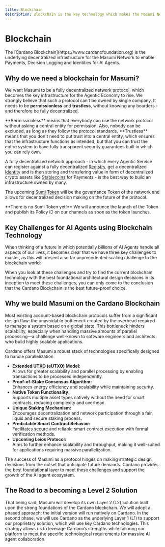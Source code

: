 ```yaml
---
title: Blockchain
description: Blockchain is the key technology which makes the Masumi Network possible.
---
```



# Blockchain

<Callout type="info">
The [Cardano Blockchain](https://www.cardanofoundation.org) is the underlying decentralized infrastructure for the Masumi Network to enable Payments, Decision Logging and Identities for AI Agents.
</Callout>

## Why do we need a blockchain for Masumi?

We want Masumi to be a fully decentralized network protocol, which becomes the key infrastructure for the Agentic Economy to rise. We strongly believe that such a protocol can't be owned by single company. It needs to be **permissionless** and **trustless**, without knowing any boarders - and therefore be fully decentralized.

<Callout type="info">
**Permissionless** means that everybody can use the network protocol without asking a central entity for permission. Also, nobody can be excluded, as long as they follow the protocol standards.
</Callout>

<Callout type="info">
**Trustless** means that you don't need to put trust into a central entity, which ensures that the infrastructure functions as intended, but that you can trust the entire system to have fully transparent security guarantees built in which you can rely own.
</Callout>

A fully decentralized network approach - in which every Agentic Service can register against a fully decentralized [Registry](registry), get a decentralized [Identity](identity) and is then storing and transfering value in form of decentralized crypto assets like [Stablecoins](token) for Payments - is the best way to build an infrastructure owned by many.

The upcoming [Sumi Token](token) will be the governance Token of the network and allows for decentralized decision making on the future of the protocol.

<Callout type="warn">
**There is no Sumi Token yet!** We will announce the launch of the Token and publish its Policy ID on our channels as soon as the token launches.
</Callout>


## Key Challenges for AI Agents using Blockchain Technology

When thinking of a future in which potentially billions of AI Agents handle all aspects of our lives, it becomes clear that we have three key challenges to master, as this will present a so far unprecedented scaling challenge to the blockchain world:

<Cards>
  <Card 
    title="Parallel Transaction Processing" 
    description="Dozens, hundreds or thousands of transactions have to be handled in parallel for a single Agentic Service."
    image="/assets/blockchain1.png"
  />
  <Card 
    title="Multi-Token Transfers" 
    description="Multiple tokens will have to be transferred with every single interaction and it will be critical to minimize any overhead on the network."
    image="/assets/blockchain2.png"
  />
  <Card 
    title="Decentralization" 
    description="Decentralization will remain a key parameter for the infrastructure as the incentive to attack this network will be big."
    image="/assets/blockchain3.png"
  />
</Cards>

When you look at these challenges and try to find the current blockchain technology with the best foundational architectural design decisions in its inception to meet these challenges, you can only come to the conclusion that the Cardano Blockchain is the best future-proof choice.

## Why we build Masumi on the Cardano Blockchain

Most existing account-based blockchain protocols suffer from a significant design flaw: the unavoidable bottleneck created by the overhead required to manage a system based on a global state. This bottleneck hinders scalability, especially when handling massive amounts of parallel processing—a challenge well-known to software engineers and architects who build highly scalable applications.

Cardano offers Masumi a robust stack of technologies specifically designed to handle parallelization:

* **Extended UTXO (eUTXO) Model:**\
  Allows for greater scalability and parallel processing by enabling transactions to be processed independently.
* **Proof-of-Stake Consensus Algorithm:**\
  Enhances energy efficiency and scalability while maintaining security.
* **Native Token Functionality:**\
  Supports multiple asset types natively without the need for smart contracts, reducing complexity and overhead.
* **Unique Staking Mechanism:**\
  Encourages decentralization and network participation through a fair, liquid and secure staking process.
* **Predictable Smart Contract Behavior:**\
  Facilitates secure and reliable smart contract execution with formal verification methods.
* **Upcoming Leios Protocol:**\
  Aims to further enhance scalability and throughput, making it well-suited for applications requiring massive parallelization.

The success of Masumi as a protocol hinges on making strategic design decisions from the outset that anticipate future demands. Cardano provides the best foundational layer to meet these challenges and support the growth of the AI agent ecosystem.

## The Road to a becoming a Level 2 Solution

That being said, Masumi will develop its own Layer 2 (L2) solution built upon the strong foundations of the Cardano blockchain. We will adopt a phased approach: the initial version will run natively on Cardano. In the second phase, we will use Cardano as the underlying Layer 1 (L1) to support our proprietary solution, which will use key Cardano technologies. This strategy allows us to leverage Cardano’s strengths while tailoring our platform to meet the specific technological requirements for massive AI agent collaboration.
